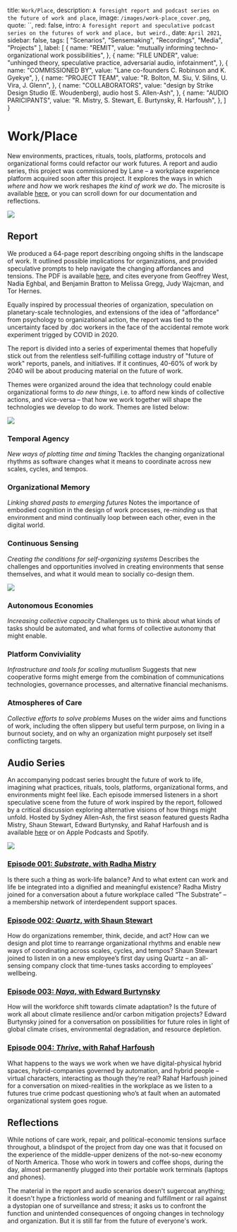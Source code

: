 
  title: `Work/Place`,
  description: `A foresight report and podcast series on the future of work and place`,
  image: `/images/work-place_cover.png`,
  quote: ``,
  red: false,
  intro: `A foresight report and speculative podcast series on the futures of work and place, but weird.`,
  date: `April 2021`,
  sidebar: false,
  tags: [
    "Scenarios",
    "Sensemaking",
    "Recordings",
    "Media",
    "Projects"
  ],
  label: [
    {
      name: "REMIT",
      value: "mutually informing techno-organizational work possibilities",
      },
    {
      name: "FILE UNDER",
      value: "unhinged theory, speculative practice, adversarial audio, infotainment",
      },
    {
      name: "COMMISSIONED BY",
      value: "Lane co-founders C. Robinson and K. Gyekye",
      },
    {
      name: "PROJECT TEAM",
      value: "R. Bolton, M. Siu, V. Silins, U. Vira, J. Glenn",
      },
    {
      name: "COLLABORATORS",
      value: "design by Strike Design Studio (E. Woudenberg), audio host S. Allen-Ash",
      },
    {
      name: "AUDIO PARICIPANTS",
      value: "R. Mistry, S. Stewart, E. Burtynsky, R. Harfoush",
    },
  ]
}


# Work/Place

New environments, practices, rituals, tools, platforms, protocols and organizational forms could refactor our work futures. A report and audio series, this project was commissioned by Lane – a workplace experience platform acquired soon after this project. It explores the ways in which _where_ and _how_ we work reshapes _the kind of work we do_. The microsite is available [here](https://www.workplace.show/), or you can scroll down for our documentation and reflections.

<Label meta={meta} />

![](/images/work-place_cover.png)

## Report

We produced a 64-page report describing ongoing shifts in the landscape of work. It outlined possible implications for organizations, and provided speculative prompts to help navigate the changing affordances and tensions. The PDF is available [here](https://assets.website-files.com/607494f4196af2355640d3cf/608949256c18731cc5c57c5d_Refactoring-Work-Futures.pdf), and cites everyone from Geoffrey West, Nadia Eghbal, and Benjamin Bratton to Melissa Gregg, Judy Wajcman, and Tor Hernes. 

Equally inspired by processual theories of organization, speculation on planetary-scale technologies, and extensions of the idea of "affordance" from psychology to organizational action, the report was tied to the uncertainty faced by .doc workers in the face of the accidental remote work experiment trigged by COVID in 2020. 

The report is divided into a series of experimental themes that hopefully stick out from the relentless self-fulfilling cottage industry of "future of work" reports, panels, and initiatives. If it continues, 40-60% of work by 2040 will be about producing material on the future of work. 

Themes were organized around the idea that technology could enable organizational forms to _do new things_, i.e. to afford new kinds of collective actions, and vice-versa – that how we work together will shape the technologies we develop to do work. Themes are listed below:

![](/images/work-place_themes1.png)

### Temporal Agency
_New ways of plotting time and timing_
Ttackles the changing organizational rhythms as software changes what it means to coordinate across new scales, cycles, and tempos.

### Organizational Memory
_Linking shared pasts to emerging futures_
Notes the importance of embodied cognition in the design of work processes, re-_minding_ us that environment and mind continually loop between each other, even in the digital world.

### Continuous Sensing
_Creating the conditions for self-organizing systems_
Describes the challenges and opportunities involved in creating environments that sense themselves, and what it would mean to socially co-design them.

![](/images/work-place_themes2.png)

### Autonomous Economies
_Increasing collective capacity_
Challenges us to think about what kinds of tasks should be automated, and what forms of collective autonomy that might enable.

### Platform Conviviality
_Infrastructure and tools for scaling mutualism_
Suggests that new cooperative forms might emerge from the combination of communications technologies, governance processes, and alternative financial mechanisms.

### Atmospheres of Care 
_Collective efforts to solve problems_
Muses on the wider aims and functions of work, including the often slippery but useful term purpose, on living in a burnout society, and on why an organization might purposely set itself conflicting targets.


## Audio Series

An accompanying podcast series brought the future of work to life, imagining what practices, rituals, tools, platforms, organizational forms, and environments might feel like.  Each episode immersed listeners in a short speculative scene from the future of work inspired by the report, followed by a critical discussion exploring alternative visions of how things might unfold. Hosted by Sydney Allen-Ash, the first season featured guests Radha Mistry, Shaun Stewart, Edward Burtynsky, and Rahaf Harfoush and is available [here](https://www.workplace.show/episodes) or on Apple Podcasts and Spotify.

![](/images/work-place_podcasts.png)

### [Episode 001: _Substrate_, with Radha Mistry](https://www.workplace.show/episodes/episode-001)
Is there such a thing as work-life balance? And to what extent can work and life be integrated into a dignified and meaningful existence? Radha Mistry joined for a conversation about a future workplace called “The Substrate” – a membership network of interdependent support spaces.

### [Episode 002: _Quartz_, with Shaun Stewart](https://www.workplace.show/episodes/episode-002)
How do organizations remember, think, decide, and act? How can we design and plot time to rearrange organizational rhythms and enable new ways of coordinating across scales, cycles, and tempos? Shaun Stewart joined to listen in on a new employee’s first day using Quartz – an all-sensing company clock that time-tunes tasks according to employees’ wellbeing.

### [Episode 003: _Naya_, with Edward Burtynsky](https://www.workplace.show/episodes/episode-003)
How will the workforce shift towards climate adaptation? Is the future of work all about climate resilience and/or carbon mitigation projects? Edward Burtynsky joined for a conversation on possibilities for future roles in light of global climate crises, environmental degradation, and resource depletion.

### [Episode 004: _Thrive_, with Rahaf Harfoush](https://www.workplace.show/episodes/episode-004)
What happens to the ways we work when we have digital-physical hybrid spaces, hybrid-companies governed by automation, and hybrid people – virtual characters, interacting as though they’re real? Rahaf Harfoush joined for a conversation on mixed-realities in the workplace as we listen to a futures true crime podcast questioning who’s at fault when an automated organizational system goes rogue.


## Reflections

While notions of care work, repair, and political-economic tensions surface throughout, a blindspot of the project from day one was that it focused on the experience of the middle-upper denizens of the not-so-new economy of North America. Those who work in towers and coffee shops, during the day, almost permanently plugged into their portable work terminals (laptops and phones). 

The material in the report and audio scenarios doesn't sugercoat anything; it doesn't hype a frictionless world of meaning and fulfillment or rail against a dystopian one of surveillance and stress; it asks us to confront the function and unintended consequences of ongoing changes in technology and organization. But it is still far from the future of everyone's work.


